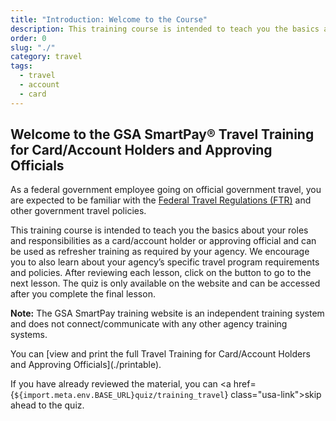 ```yaml
---
title: "Introduction: Welcome to the Course"
description: This training course is intended to teach you the basics about your roles and responsibilities as a card/account holder or approving official and can be used as refresher training as required by your agency.
order: 0
slug: "./"
category: travel
tags:
  - travel
  - account
  - card
---
```


## Welcome to the GSA SmartPay® Travel Training for Card/Account Holders and Approving Officials

As a federal government employee going on official government travel, you are expected to be familiar with the [Federal Travel Regulations (FTR)](http://www.gsa.gov/ftr) and other government travel policies.

This training course is intended to teach you the basics about your roles and responsibilities as a card/account holder or approving official and can be used as refresher training as required by your agency. We encourage you to also learn about your agency’s specific travel program requirements and policies. After reviewing each lesson, click on the button to go to the next lesson. The quiz is only available on the website and can be accessed after you complete the final lesson. 

**Note:** The GSA SmartPay training website is an independent training system and does not connect/communicate with any other agency training systems.

<SummaryBox>
  You can [view and print the full Travel Training for Card/Account Holders and Approving Officials](./printable).

  If you have already reviewed the material, you can <a href={`${import.meta.env.BASE_URL}quiz/training_travel`} class="usa-link">skip ahead to the quiz</a>. 
</SummaryBox>
